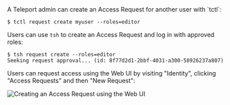 <Tabs>
<TabItem label="As an Admin">
  A Teleport admin can create an Access Request for another user with `tctl`:

  ```code
  $ tctl request create myuser --roles=editor
  ```

</TabItem>
<TabItem label="As a User">

  Users can use `tsh` to create an Access Request and log in with approved roles:
  ```code
  $ tsh request create --roles=editor
  Seeking request approval... (id: 8f77d2d1-2bbf-4031-a300-58926237a807)
  ```

</TabItem>
<TabItem label="From the Web UI">

  Users can request access using the Web UI by visiting "Identity", clicking "Access Requests" and then "New Request":

  ![Creating an Access Request using the Web UI](../../../img/request-access.png)

</TabItem>
</Tabs>
